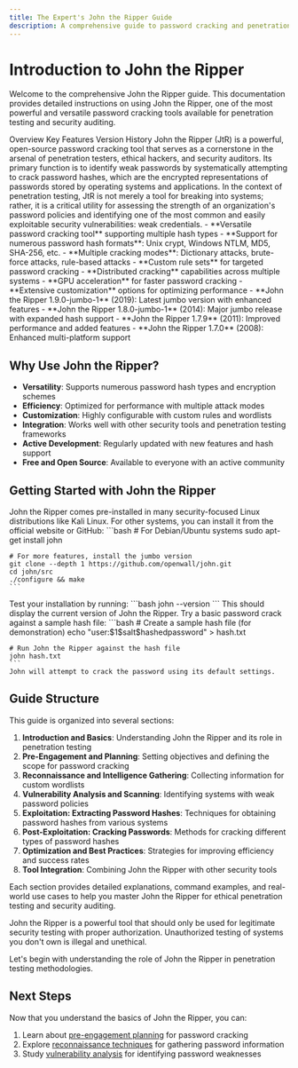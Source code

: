 ```yaml
---
title: The Expert's John the Ripper Guide
description: A comprehensive guide to password cracking and penetration testing with John the Ripper
---
```



# Introduction to John the Ripper

Welcome to the comprehensive John the Ripper guide. This documentation provides detailed instructions on using John the Ripper, one of the most powerful and versatile password cracking tools available for penetration testing and security auditing.

<Tabs defaultValue="overview" className="pt-5 pb-1">
  <TabsList>
    <TabsTrigger value="overview">Overview</TabsTrigger>
    <TabsTrigger value="features">Key Features</TabsTrigger>
    <TabsTrigger value="versions">Version History</TabsTrigger>
  </TabsList>
  <TabsContent value="overview">
    John the Ripper (JtR) is a powerful, open-source password cracking tool that serves as a cornerstone in the arsenal of penetration testers, ethical hackers, and security auditors. Its primary function is to identify weak passwords by systematically attempting to crack password hashes, which are the encrypted representations of passwords stored by operating systems and applications. In the context of penetration testing, JtR is not merely a tool for breaking into systems; rather, it is a critical utility for assessing the strength of an organization's password policies and identifying one of the most common and easily exploitable security vulnerabilities: weak credentials.
  </TabsContent>
  <TabsContent value="features">
    - **Versatile password cracking tool** supporting multiple hash types
    - **Support for numerous password hash formats**: Unix crypt, Windows NTLM, MD5, SHA-256, etc.
    - **Multiple cracking modes**: Dictionary attacks, brute-force attacks, rule-based attacks
    - **Custom rule sets** for targeted password cracking
    - **Distributed cracking** capabilities across multiple systems
    - **GPU acceleration** for faster password cracking
    - **Extensive customization** options for optimizing performance
  </TabsContent>
  <TabsContent value="versions">
    - **John the Ripper 1.9.0-jumbo-1** (2019): Latest jumbo version with enhanced features
    - **John the Ripper 1.8.0-jumbo-1** (2014): Major jumbo release with expanded hash support
    - **John the Ripper 1.7.9** (2011): Improved performance and added features
    - **John the Ripper 1.7.0** (2008): Enhanced multi-platform support
  </TabsContent>
</Tabs>

## Why Use John the Ripper?

- **Versatility**: Supports numerous password hash types and encryption schemes
- **Efficiency**: Optimized for performance with multiple attack modes
- **Customization**: Highly configurable with custom rules and wordlists
- **Integration**: Works well with other security tools and penetration testing frameworks
- **Active Development**: Regularly updated with new features and hash support
- **Free and Open Source**: Available to everyone with an active community

## Getting Started with John the Ripper

<Stepper>
  <StepperItem title="Install John the Ripper">
    John the Ripper comes pre-installed in many security-focused Linux distributions like Kali Linux. For other systems, you can install it from the official website or GitHub:
    ```bash
    # For Debian/Ubuntu systems
    sudo apt-get install john

    # For more features, install the jumbo version
    git clone --depth 1 https://github.com/openwall/john.git
    cd john/src
    ./configure && make
    ```
  </StepperItem>
  <StepperItem title="Verify Installation">
    Test your installation by running:
    ```bash
    john --version
    ```
    This should display the current version of John the Ripper.
  </StepperItem>
  <StepperItem title="Run Your First Password Crack">
    Try a basic password crack against a sample hash file:
    ```bash
    # Create a sample hash file (for demonstration)
    echo "user:$1$salt$hashedpassword" > hash.txt

    # Run John the Ripper against the hash file
    john hash.txt
    ```
    John will attempt to crack the password using its default settings.
  </StepperItem>
</Stepper>

## Guide Structure

This guide is organized into several sections:

1. **Introduction and Basics**: Understanding John the Ripper and its role in penetration testing
2. **Pre-Engagement and Planning**: Setting objectives and defining the scope for password cracking
3. **Reconnaissance and Intelligence Gathering**: Collecting information for custom wordlists
4. **Vulnerability Analysis and Scanning**: Identifying systems with weak password policies
5. **Exploitation: Extracting Password Hashes**: Techniques for obtaining password hashes from various systems
6. **Post-Exploitation: Cracking Passwords**: Methods for cracking different types of password hashes
7. **Optimization and Best Practices**: Strategies for improving efficiency and success rates
8. **Tool Integration**: Combining John the Ripper with other security tools

Each section provides detailed explanations, command examples, and real-world use cases to help you master John the Ripper for ethical penetration testing and security auditing.

<Note title="Ethical Usage" type="warning">
John the Ripper is a powerful tool that should only be used for legitimate security testing with proper authorization. Unauthorized testing of systems you don't own is illegal and unethical.
</Note>

Let's begin with understanding the role of John the Ripper in penetration testing methodologies.

## Next Steps

Now that you understand the basics of John the Ripper, you can:

1. Learn about [pre-engagement planning](/docs/john-the-ripper/pre-engagement) for password cracking
2. Explore [reconnaissance techniques](/docs/john-the-ripper/reconnaissance) for gathering password information
3. Study [vulnerability analysis](/docs/john-the-ripper/vulnerability-analysis) for identifying password weaknesses
